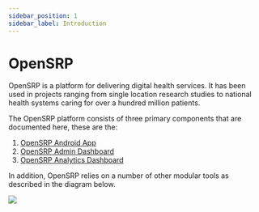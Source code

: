 ```yaml
---
sidebar_position: 1
sidebar_label: Introduction
---
```


# OpenSRP

OpenSRP is a platform for delivering digital health services. It has been used in projects ranging from single location research studies to national health systems caring for over a hundred million patients.

The OpenSRP platform consists of three primary components that are documented here, these are the:

1. [OpenSRP Android App](/android-app)
1. [OpenSRP Admin Dashboard](/admin-dashboard)
1. [OpenSRP Analytics Dashboard](/analytics-dashboard)

In addition, OpenSRP relies on a number of other modular tools as described in the diagram below.

![](/img/opensrp-platform-flow.png)
